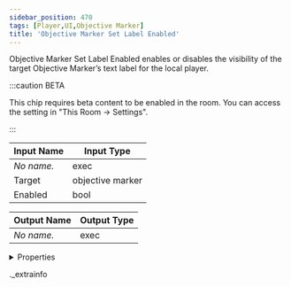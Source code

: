 ```yaml
---
sidebar_position: 470
tags: [Player,UI,Objective Marker]
title: 'Objective Marker Set Label Enabled'
---
```


Objective Marker Set Label Enabled enables or disables the visibility of the target Objective Marker’s text label for the local player.

:::caution BETA

This chip requires beta content to be enabled in the room. You can access the setting in "This Room -> Settings".

:::

<IChip uuid="d836b2c6-5cd1-43ac-878e-ea886932031d" />

| Input Name | Input Type |
|-----------|-----------|
| *No name.* | exec |
| Target | objective marker |
| Enabled | bool |

| Output Name | Output Type |
|-----------|-----------|
| *No name.* | exec |


<details>
  <summary>Properties</summary>
  <div>
    <div>
    <table>
      <thead>
        <tr>
          <th>Room availability:</th>
          <th>Available everywhere</th>
        </tr>
        <tr>
          <th>Is beta required?</th>
          <th>Yes</th>
        </tr>
        <tr>
          <th>Is this chip a trolling risk?</th>
          <th>No</th>
        </tr>
        <tr>
          <th>Is this chip a role assignment risk?</th>
          <th>No</th>
        </tr>
        <tr>
          <th>Chip UUID</th>
          <th>d836b2c6-5cd1-43ac-878e-ea886932031d</th>
        </tr>
      </thead>
    </table>
    </div>
  </div>
</details>

._extrainfo